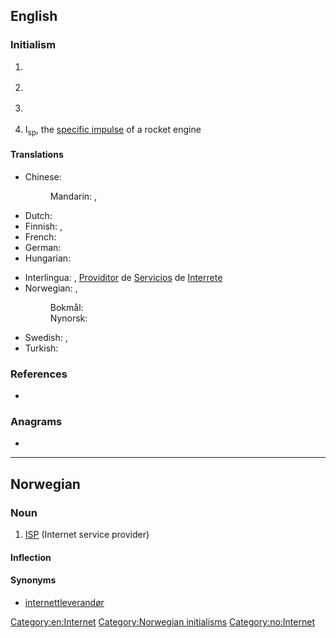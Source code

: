 {{also|Isp|isp}}
==English==

===Initialism===
{{rfc-header|Initialism}}
{{en-initialism}}

# {{lb|en|astronomy}} {{initialism of|[[interstellar]] [[polarization]]|lang=en}}
# {{lb|en|Internet}} {{initialism of|[[Internet]] [[service]] [[provider]]|lang=en}} {{gloss|a company that provides Internet access for a {{l|en| fee}}}}
# {{lb|en|programming}} {{initialism of|interface segregation principle|lang=en}} {{gloss|one of the five {{l|en|SOLID}} principles of programming.}}
# {{lb|en|rocket engineering}} I<sub>sp</sub>, the [[specific impulse]] of a rocket engine

====Translations====
{{trans-top|Internet service provider}}
* Chinese:
*: Mandarin: {{t|cmn|互聯網服務供應商|sc=Hani}}, {{t|cmn|互联网服务供应商|tr=hùliánwǎng fúwù gōngyìngshāng|sc=Hani}}
* Dutch: {{t+|nl|internetprovider|m}}
* Finnish: {{t+|fi|ISP}}, {{t|fi|[[internet]]-[[palveluntarjoaja]]}}
* French: {{t|fr|fournisseur d'accès à internet}}
* German: {{t+|de|ISP|f}}
* Hungarian: {{t+|hu|internetszolgáltató}}
{{trans-mid}}
* Interlingua: {{t|ia|ISP}}, [[Providitor]] de [[Servicios]] de [[Interrete]]
* Norwegian: {{t|no|ISP|m}}, {{t|no|Internettleverandør|m}}
*: Bokmål: {{t|nb|internettleverandør|m}}
*: Nynorsk: {{t|nn|internettleverandør|m}}
* Swedish: {{t+|sv|ISP|c}}, {{t|sv|internetleverantör|c}}
* Turkish: {{t+|tr|ISS}}
{{trans-bottom}}

===References===
* {{pedia|ISP_(disambiguation)|ISP}}

===Anagrams===
* {{anagrams|en|IPS|IPs|PSI|iPS|pis|psi|sip}}

[[Category:en:Internet]]

----

==Norwegian==

===Noun===
{{head|no|noun|g=m}}

# [[#English|ISP]] (Internet service provider)

====Inflection====
{{no-noun-infl|nb-class=m1|nn-class=m1|stem=ISP-}}

====Synonyms====
* [[internettleverandør]]

[[Category:Norwegian initialisms]]
[[Category:no:Internet]]